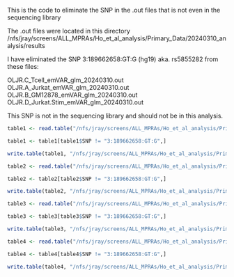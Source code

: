 

This is the code to eliminate the SNP in the .out files that is not even in the sequencing library

The .out files were located in this directory /nfs/jray/screens/ALL_MPRAs/Ho_et_al_analysis/Primary_Data/20240310_analysis/results

I have eliminated the SNP 3:189662658:GT:G (hg19) aka. rs5855282 from these files: 

OLJR.C_Tcell_emVAR_glm_20240310.out
OLJR.A_Jurkat_emVAR_glm_20240310.out
OLJR.B_GM12878_emVAR_glm_20240310.out
OLJR.D_Jurkat.Stim_emVAR_glm_20240310.out

This SNP is not in the sequencing library and should not be in this analysis. 



```r
table1 <- read.table("/nfs/jray/screens/ALL_MPRAs/Ho_et_al_analysis/Primary_Data/20240310_analysis/results/OLJR.C_Tcell_emVAR_glm_20240310.out", sep="\t", header=T)

table1 <- table1[table1$SNP != "3:189662658:GT:G",]

write.table(table1, "/nfs/jray/screens/ALL_MPRAs/Ho_et_al_analysis/Primary_Data/20240310_analysis/results/OLJR.C_Tcell_emVAR_glm_20240310.out", row.names=F, col.names=T, sep="\t", quote=F)
```

```r
table2 <- read.table("/nfs/jray/screens/ALL_MPRAs/Ho_et_al_analysis/Primary_Data/20240310_analysis/results/OLJR.A_Jurkat_emVAR_glm_20240310.out", sep="\t", header=T)

table2 <- table2[table2$SNP != "3:189662658:GT:G",]

write.table(table2, "/nfs/jray/screens/ALL_MPRAs/Ho_et_al_analysis/Primary_Data/20240310_analysis/results/OLJR.A_Jurkat_emVAR_glm_20240310.out", row.names=F, col.names=T, sep="\t", quote=F)
```

```r
table3 <- read.table("/nfs/jray/screens/ALL_MPRAs/Ho_et_al_analysis/Primary_Data/20240310_analysis/results/OLJR.B_GM12878_emVAR_glm_20240310.out", sep="\t", header=T)

table3 <- table3[table3$SNP != "3:189662658:GT:G",]

write.table(table3, "/nfs/jray/screens/ALL_MPRAs/Ho_et_al_analysis/Primary_Data/20240310_analysis/results/OLJR.B_GM12878_emVAR_glm_20240310.out", row.names=F, col.names=T, sep="\t", quote=F)
```

```r
table4 <- read.table("/nfs/jray/screens/ALL_MPRAs/Ho_et_al_analysis/Primary_Data/20240310_analysis/results/OLJR.D_Jurkat.Stim_emVAR_glm_20240310.out", sep="\t", header=T)

table4 <- table4[table4$SNP != "3:189662658:GT:G",]

write.table(table4, "/nfs/jray/screens/ALL_MPRAs/Ho_et_al_analysis/Primary_Data/20240310_analysis/results/OLJR.D_Jurkat.Stim_emVAR_glm_20240310.out", row.names=F, col.names=T, sep="\t", quote=F)
```

